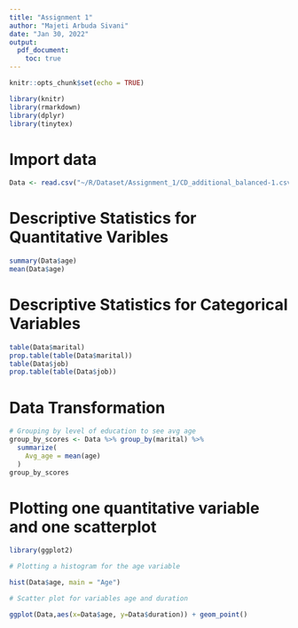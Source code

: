 ---
title: "Assignment 1"
author: "Majeti Arbuda Sivani"
date: "Jan 30, 2022"
output:
  pdf_document:
    toc: true
---


```{r setup, include=FALSE}
knitr::opts_chunk$set(echo = TRUE)
```

```{r}
library(knitr)
library(rmarkdown)
library(dplyr)
library(tinytex)
```

# Import data 
```{r}
Data <- read.csv("~/R/Dataset/Assignment_1/CD_additional_balanced-1.csv")
```

# Descriptive Statistics for Quantitative Varibles
```{r}
summary(Data$age)
mean(Data$age)
```

# Descriptive Statistics for Categorical Variables
```{r}
table(Data$marital)
prop.table(table(Data$marital))
table(Data$job)
prop.table(table(Data$job))
```

# Data Transformation
```{r}
# Grouping by level of education to see avg age
group_by_scores <- Data %>% group_by(marital) %>%
  summarize(
    Avg_age = mean(age)
  )
group_by_scores
```

# Plotting one quantitative variable and one scatterplot
```{r}

library(ggplot2)

# Plotting a histogram for the age variable 

hist(Data$age, main = "Age")

# Scatter plot for variables age and duration 

ggplot(Data,aes(x=Data$age, y=Data$duration)) + geom_point()

```
